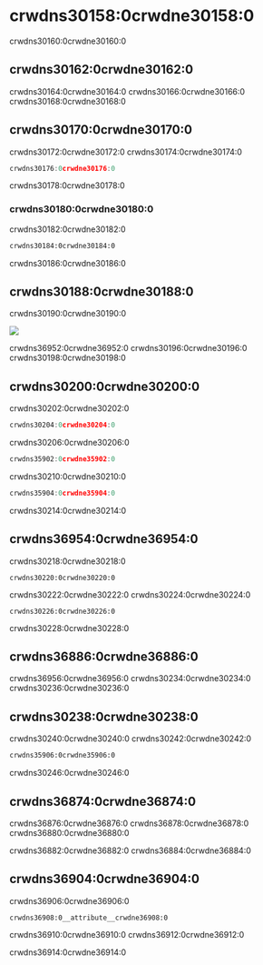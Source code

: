 # crwdns30158:0crwdne30158:0

crwdns30160:0crwdne30160:0

## crwdns30162:0crwdne30162:0

crwdns30164:0crwdne30164:0 crwdns30166:0crwdne30166:0 crwdns30168:0crwdne30168:0

## crwdns30170:0crwdne30170:0

crwdns30172:0crwdne30172:0 crwdns30174:0crwdne30174:0

```go
crwdns30176:0crwdne30176:0
```

crwdns30178:0crwdne30178:0

### crwdns30180:0crwdne30180:0

crwdns30182:0crwdne30182:0

```xml
crwdns30184:0crwdne30184:0
```

crwdns30186:0crwdne30186:0

## crwdns30188:0crwdne30188:0

crwdns30190:0crwdne30190:0

<p className="text--center">
  <img
    src=crwdns35900:0crwdne35900:0
      require("@site>
</p>

crwdns36952:0crwdne36952:0 crwdns30196:0crwdne30196:0 crwdns30198:0crwdne30198:0

## crwdns30200:0crwdne30200:0

crwdns30202:0crwdne30202:0

```go
crwdns30204:0crwdne30204:0
```

crwdns30206:0crwdne30206:0

```js
crwdns35902:0crwdne35902:0
```

crwdns30210:0crwdne30210:0

```js
crwdns35904:0crwdne35904:0
```

crwdns30214:0crwdne30214:0

## crwdns36954:0crwdne36954:0

crwdns30218:0crwdne30218:0

```
crwdns30220:0crwdne30220:0
```

crwdns30222:0crwdne30222:0 crwdns30224:0crwdne30224:0

```
crwdns30226:0crwdne30226:0
```

crwdns30228:0crwdne30228:0

## crwdns36886:0crwdne36886:0

crwdns36956:0crwdne36956:0 crwdns30234:0crwdne30234:0 crwdns30236:0crwdne30236:0

## crwdns30238:0crwdne30238:0

crwdns30240:0crwdne30240:0 crwdns30242:0crwdne30242:0

```html
crwdns35906:0crwdne35906:0
```

crwdns30246:0crwdne30246:0

## crwdns36874:0crwdne36874:0

crwdns36876:0crwdne36876:0 crwdns36878:0crwdne36878:0 crwdns36880:0crwdne36880:0

crwdns36882:0crwdne36882:0 crwdns36884:0crwdne36884:0

## crwdns36904:0crwdne36904:0

crwdns36906:0crwdne36906:0

```shell
crwdns36908:0__attribute__crwdne36908:0
```

crwdns36910:0crwdne36910:0 crwdns36912:0crwdne36912:0

crwdns36914:0crwdne36914:0